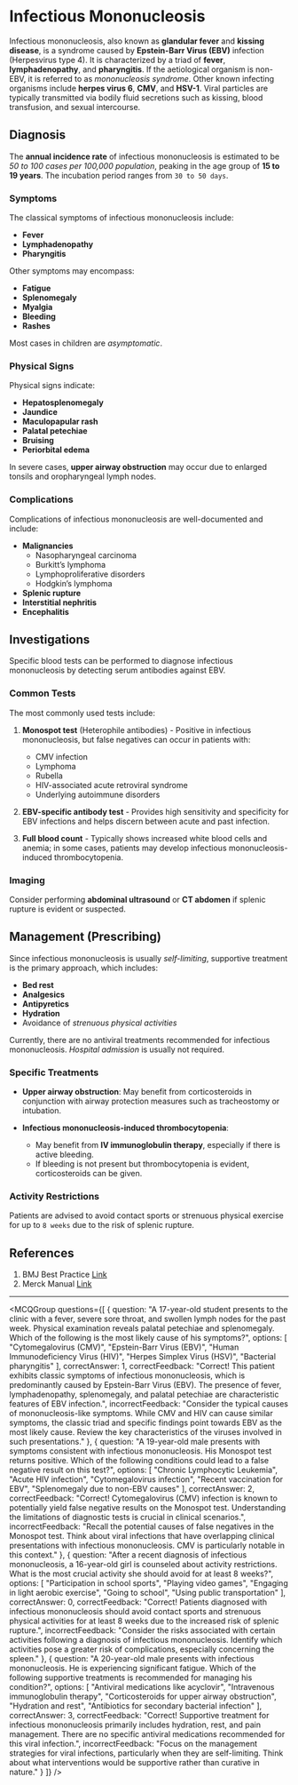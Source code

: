
# Infectious Mononucleosis

Infectious mononucleosis, also known as **glandular fever** and **kissing disease**, is a syndrome caused by **Epstein-Barr Virus (EBV)** infection (Herpesvirus type 4). It is characterized by a triad of **fever**, **lymphadenopathy**, and **pharyngitis**. If the aetiological organism is non-EBV, it is referred to as *mononucleosis syndrome*. Other known infecting organisms include **herpes virus 6**, **CMV**, and **HSV-1**. Viral particles are typically transmitted via bodily fluid secretions such as kissing, blood transfusion, and sexual intercourse.

## Diagnosis

The **annual incidence rate** of infectious mononucleosis is estimated to be *50 to 100 cases per 100,000 population*, peaking in the age group of **15 to 19 years**. The incubation period ranges from `30 to 50 days`. 

### Symptoms

The classical symptoms of infectious mononucleosis include:
- **Fever**
- **Lymphadenopathy**
- **Pharyngitis**

Other symptoms may encompass:
- **Fatigue**
- **Splenomegaly**
- **Myalgia**
- **Bleeding**
- **Rashes**

Most cases in children are *asymptomatic*. 

### Physical Signs

Physical signs indicate:
- **Hepatosplenomegaly**
- **Jaundice**
- **Maculopapular rash**
- **Palatal petechiae**
- **Bruising**
- **Periorbital edema**

In severe cases, **upper airway obstruction** may occur due to enlarged tonsils and oropharyngeal lymph nodes.

### Complications

Complications of infectious mononucleosis are well-documented and include:
- **Malignancies**
  - Nasopharyngeal carcinoma
  - Burkitt’s lymphoma
  - Lymphoproliferative disorders
  - Hodgkin’s lymphoma
- **Splenic rupture**
- **Interstitial nephritis**
- **Encephalitis**

## Investigations

Specific blood tests can be performed to diagnose infectious mononucleosis by detecting serum antibodies against EBV.

### Common Tests

The most commonly used tests include:
1. **Monospot test** (Heterophile antibodies) - Positive in infectious mononucleosis, but false negatives can occur in patients with:
   - CMV infection
   - Lymphoma
   - Rubella
   - HIV-associated acute retroviral syndrome
   - Underlying autoimmune disorders
  
2. **EBV-specific antibody test** - Provides high sensitivity and specificity for EBV infections and helps discern between acute and past infection.

3. **Full blood count** - Typically shows increased white blood cells and anemia; in some cases, patients may develop infectious mononucleosis-induced thrombocytopenia.

### Imaging

Consider performing **abdominal ultrasound** or **CT abdomen** if splenic rupture is evident or suspected.

## Management (Prescribing)

Since infectious mononucleosis is usually *self-limiting*, supportive treatment is the primary approach, which includes:
- **Bed rest**
- **Analgesics**
- **Antipyretics**
- **Hydration**
- Avoidance of *strenuous physical activities*

Currently, there are no antiviral treatments recommended for infectious mononucleosis. *Hospital admission* is usually not required.

### Specific Treatments

- **Upper airway obstruction**: May benefit from corticosteroids in conjunction with airway protection measures such as tracheostomy or intubation.
  
- **Infectious mononucleosis-induced thrombocytopenia**: 
  - May benefit from **IV immunoglobulin therapy**, especially if there is active bleeding. 
  - If bleeding is not present but thrombocytopenia is evident, corticosteroids can be given.

### Activity Restrictions

Patients are advised to avoid contact sports or strenuous physical exercise for up to `8 weeks` due to the risk of splenic rupture.

## References

1. BMJ Best Practice [Link](https://bestpractice-bmj-com.manchester.idm.oclc.org/topics/en-gb/123)
2. Merck Manual [Link](https://www.merckmanuals.com/professional/infectious-diseases/herpesviruses/infectious-mononucleosis?query=infectious%20mononucleosis)

---

<MCQGroup questions={[
  {
    question: "A 17-year-old student presents to the clinic with a fever, severe sore throat, and swollen lymph nodes for the past week. Physical examination reveals palatal petechiae and splenomegaly. Which of the following is the most likely cause of his symptoms?",
    options: [
      "Cytomegalovirus (CMV)",
      "Epstein-Barr Virus (EBV)",
      "Human Immunodeficiency Virus (HIV)",
      "Herpes Simplex Virus (HSV)",
      "Bacterial pharyngitis"
    ],
    correctAnswer: 1,
    correctFeedback: "Correct! This patient exhibits classic symptoms of infectious mononucleosis, which is predominantly caused by Epstein-Barr Virus (EBV). The presence of fever, lymphadenopathy, splenomegaly, and palatal petechiae are characteristic features of EBV infection.",
    incorrectFeedback: "Consider the typical causes of mononucleosis-like symptoms. While CMV and HIV can cause similar symptoms, the classic triad and specific findings point towards EBV as the most likely cause. Review the key characteristics of the viruses involved in such presentations."
  },
  {
    question: "A 19-year-old male presents with symptoms consistent with infectious mononucleosis. His Monospot test returns positive. Which of the following conditions could lead to a false negative result on this test?",
    options: [
      "Chronic Lymphocytic Leukemia",
      "Acute HIV infection",
      "Cytomegalovirus infection",
      "Recent vaccination for EBV",
      "Splenomegaly due to non-EBV causes"
    ],
    correctAnswer: 2,
    correctFeedback: "Correct! Cytomegalovirus (CMV) infection is known to potentially yield false negative results on the Monospot test. Understanding the limitations of diagnostic tests is crucial in clinical scenarios.",
    incorrectFeedback: "Recall the potential causes of false negatives in the Monospot test. Think about viral infections that have overlapping clinical presentations with infectious mononucleosis. CMV is particularly notable in this context."
  },
  {
    question: "After a recent diagnosis of infectious mononucleosis, a 16-year-old girl is counseled about activity restrictions. What is the most crucial activity she should avoid for at least 8 weeks?",
    options: [
      "Participation in school sports",
      "Playing video games",
      "Engaging in light aerobic exercise",
      "Going to school",
      "Using public transportation"
    ],
    correctAnswer: 0,
    correctFeedback: "Correct! Patients diagnosed with infectious mononucleosis should avoid contact sports and strenuous physical activities for at least 8 weeks due to the increased risk of splenic rupture.",
    incorrectFeedback: "Consider the risks associated with certain activities following a diagnosis of infectious mononucleosis. Identify which activities pose a greater risk of complications, especially concerning the spleen."
  },
  {
    question: "A 20-year-old male presents with infectious mononucleosis. He is experiencing significant fatigue. Which of the following supportive treatments is recommended for managing his condition?",
    options: [
      "Antiviral medications like acyclovir",
      "Intravenous immunoglobulin therapy",
      "Corticosteroids for upper airway obstruction",
      "Hydration and rest",
      "Antibiotics for secondary bacterial infection"
    ],
    correctAnswer: 3,
    correctFeedback: "Correct! Supportive treatment for infectious mononucleosis primarily includes hydration, rest, and pain management. There are no specific antiviral medications recommended for this viral infection.",
    incorrectFeedback: "Focus on the management strategies for viral infections, particularly when they are self-limiting. Think about what interventions would be supportive rather than curative in nature."
  }
]} />